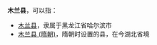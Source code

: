 '''木兰县'''，可以指：
*[[木兰县|木兰县]]，隶属于黑龙江省哈尔滨市
*[[木兰县_(隋朝)|木兰县 (隋朝)]]，隋朝时设置的县，在今湖北省境

{{Disambig|M|Cat=三字中国县名消歧义}}